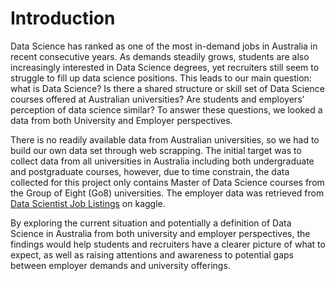 # Introduction

Data Science has ranked as one of the most in-demand jobs in Australia in recent consecutive years. As demands steadily grows, students are also increasingly interested in Data Science degrees, yet recruiters still seem to struggle to fill up data science positions. This leads to our main question: what is Data Science? Is there a shared structure or skill set of Data Science courses offered at Australian universities? Are students and employers' perception of data science similar? To answer these questions, we looked a data from both University and Employer perspectives. 

There is no readily available data from Australian universities, so we had to build our own data set through web scrapping. The initial target was to collect data from all universities in Australia including both undergraduate and postgraduate courses, however, due to time constrain, the data collected for this project only contains Master of Data Science courses from the Group of Eight (Go8) universities. The employer data was retrieved from [Data Scientist Job Listings]((https://www.kaggle.com/code/nomilk/exploring-2-years-of-data-scientist-job-listings/data)) on kaggle. 

By exploring the current situation and potentially a definition of Data Science in Australia from both university and employer perspectives, the findings would help students and recruiters have a clearer picture of what to expect, as well as raising attentions and awareness to potential gaps between employer demands and university offerings.